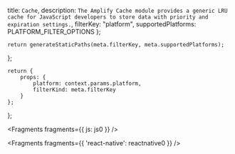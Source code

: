   title: `Cache`,
  description: `The Amplify Cache module provides a generic LRU cache for JavaScript developers to store data with priority and expiration settings.`,
  filterKey: "platform",
  supportedPlatforms: PLATFORM_FILTER_OPTIONS
};
      


    return generateStaticPaths(meta.filterKey, meta.supportedPlatforms);
};

    return {
        props: {
            platform: context.params.platform,
            filterKind: meta.filterKey
        }
    };
};


<Fragments fragments={{ js: js0 }} />


<Fragments fragments={{ 'react-native': reactnative0 }} />
